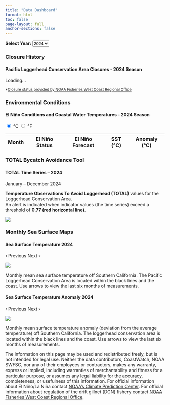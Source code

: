 ```yaml
---
title: "Data Dashboard"
format: html
toc: false
page-layout: full
anchor-sections: false
---
```

:::{.year-select-wrapper}
**Select Year:**
<select id="year-select-input">
  <option value="2024" selected>2024</option>
  <option value="2023">2023</option>
  <option value="2022">2022</option>
  <option value="2021">2021</option>
  <option value="2020">2020</option>
  <option value="2019">2019</option>
  <option value="2018">2018</option>
  <option value="2017">2017</option>
  <option value="2016">2016</option>
  <option value="2015">2015</option>
  <option value="2014">2014</option>
  <option value="2013">2013</option>
  <option value="2012">2012</option>
  <option value="2011">2011</option>
  <option value="2010">2010</option>
  <option value="2009">2009</option>
  <option value="2008">2008</option>
  <option value="2007">2007</option>
  <option value="2006">2006</option>
  <option value="2005">2005</option>
  <option value="2004">2004</option>
  <option value="2003">2003</option>
</select>

:::


::: {.dashboard-card}
### Closure History

::: {.dashboard-grid}

::: {.dashboard-subcard}
#### Pacific Loggerhead Conservation Area Closures - <span id="closure-year">2024</span> Season {.dashboard-title}

<p id="closure-text">Loading...</p>

<small>
*[Closure status provided by NOAA Fisheries West Coast Regional Office](https://www.westcoast.fisheries.noaa.gov/)
</small>
:::

:::
:::


::: {.dashboard-card}
### Environmental Conditions

::: {.dashboard-grid}

::: {.dashboard-subcard}
#### El Niño Conditions and Coastal Water Temperatures - <span id="elnino-year">2024</span> Season {.dashboard-title}

<div class="unit-toggle">
<label><input type="radio" name="unit" value="C" checked> °C</label>
<label><input type="radio" name="unit" value="F"> °F</label>
</div>

<table id="elnino-table">
  <thead>
    <tr>
      <th>Month</th>
      <th>El Niño Status</th>
      <th>El Niño Forecast</th>
      <th id="temp-header">SST (°C)</th>
      <th id="anom-header">Anomaly (°C)</th>
    </tr>
  </thead>
  <tbody>
    <!-- rows will be filled by JS -->
  </tbody>
</table>
:::

:::
:::


::: {.dashboard-card}
### TOTAL Bycatch Avoidance Tool

::: {.dashboard-grid}

::: {.dashboard-subcard}
#### TOTAL Time Series – <span id="bycatch-year">2024</span> {.dashboard-title}

<p id="bycatch-range">January – December 2024</p>

**Temperature Observations To Avoid Loggerhead (TOTAL)** values for the Loggerhead Conservation Area.  
An alert is indicated when indicator values (the time series) exceed a threshold of **0.77 (red horizontal line)**.

![](https://coastwatch.pfeg.noaa.gov/elnino/dash/indicator_2024.png){#bycatch-img fig-align="center"}

:::

:::
:::


::: {.dashboard-card}
### Monthly Sea Surface Maps

::: {.dashboard-grid}

::: {.dashboard-subcard}
#### Sea Surface Temperature <span id="sst-year">2024</span> {.dashboard-title}

:::{.sst-dash-slider}
[‹ Previous]{.prev}
[Next ›]{.next}

![](https://coastwatch.pfeg.noaa.gov/elnino/dash/sst_20200316.png){#sst-dash-image}
:::

Monthly mean sea surface temperature off Southern California. The Pacific Loggerhead Conservation Area is located within the black lines and the coast. Use arrows to view the last six months of measurements.

:::

::: {.dashboard-subcard}
#### Sea Surface Temperature Anomaly <span id="anom-year">2024</span> {.dashboard-title}

:::{.anom-dash-slider}
[‹ Previous]{.prev}
[Next ›]{.next}

![](https://coastwatch.pfeg.noaa.gov/elnino/dash/anom_20200316.png){#anom-dash-image}
:::
Monthly mean surface temperature anomaly (deviation from the average temperature) off Southern California. The loggerhead conservation area is located within the black lines and the coast. Use arrows to view the last six months of measurements.

:::
:::

:::


::: {.turtlewatch-disclaimer}
The information on this page may be used and redistributed freely, but is not intended for legal use. Neither the data contributors, CoastWatch, NOAA SWFSC, nor any of their employees or contractors, makes any warranty, express or implied, including warranties of merchantability and fitness for a particular purpose, or assumes any legal liability for the accuracy, completeness, or usefulness of this information. For official information about El Niño/La Niña contact [NOAA's Climate Prediction Center](https://www.cpc.ncep.noaa.gov/products/analysis_monitoring/enso_advisory/ensodisc.shtml). For official information about regulation of the drift gillnet (DGN) fishery contact [NOAA Fisheries West Coast Regional Office](https://www.westcoast.fisheries.noaa.gov/).
:::




<script src="https://cdn.jsdelivr.net/npm/papaparse@5.4.1/papaparse.min.js"></script>
<script>
document.addEventListener("DOMContentLoaded", function() {
  // Year selector + unit toggle
  const yearSelect   = document.getElementById("year-select-input");
  const unitRadios   = document.querySelectorAll("input[name='unit']");
  // ENSO table
  const tableBody    = document.querySelector("#elnino-table tbody");
  const tempHeader   = document.getElementById("temp-header");
  const anomHeader   = document.getElementById("anom-header");
  const elninoYear   = document.getElementById("elnino-year");
  // Closure History card
  const closureText  = document.getElementById("closure-text");
  const closureYear  = document.getElementById("closure-year");
  // Bycatch card
  const bycatchYear  = document.getElementById("bycatch-year");
  const bycatchRange = document.getElementById("bycatch-range");
  const bycatchImg   = document.getElementById("bycatch-img");
  // SST & Anomaly cards
  const sstImgEl     = document.getElementById("sst-dash-image");
  const sstPrevBtn   = document.querySelector(".sst-dash-slider .prev");
  const sstNextBtn   = document.querySelector(".sst-dash-slider .next");
  const anomImgEl    = document.getElementById("anom-dash-image");
  const anomPrevBtn  = document.querySelector(".anom-dash-slider .prev");
  const anomNextBtn  = document.querySelector(".anom-dash-slider .next");
  // SST & Anomaly titles + captions
  const sstYearTitle = document.getElementById("sst-year");
  const anomYearTitle = document.getElementById("anom-year");
  const sstCaption   = document.getElementById("sst-caption");
  const anomCaption  = document.getElementById("anom-caption");
  // Data holders
  let allData = [];
  let closureData = [];
  let currentUnit = "C";
  // Slider state
  let sstImages = [];
  let anomImages = [];
  let sstIndex = 0;
  let anomIndex = 0;
  const monthsMap = {
    "03": "March",
    "04": "April",
    "05": "May",
    "06": "June",
    "07": "July",
    "08": "August"
  };
  // === Utility: Generate March–August image URLs for a given year ===
  function getSSTImages(year) {
    const months = ["03","04","05","06","07","08"];
    return months.map(m => ({
      url: `https://coastwatch.pfeg.noaa.gov/elnino/dash/sst_${year}${m}16.png`,
      month: monthsMap[m]
    }));
  }
  function getAnomImages(year) {
    const months = ["03","04","05","06","07","08"];
    return months.map(m => ({
      url: `https://coastwatch.pfeg.noaa.gov/elnino/dash/anom_${year}${m}16.png`,
      month: monthsMap[m]
    }));
  }
  // === Load ENSO/SST CSV ===
  Papa.parse("environmental_conditions.csv", {
    download: true,
    header: true,
    complete: function(results) {
      allData = results.data;
      renderTable(yearSelect.value, currentUnit);
    }
  });
  // === Load Closure CSV ===
  Papa.parse("closure_history.csv", {
    download: true,
    header: true,
    complete: function(results) {
      closureData = results.data;
      updateClosure(yearSelect.value);
    }
  });
  // === ENSO Table ===
  function renderTable(year, unit) {
    const rows = allData.filter(row => row.year == year);
    tableBody.innerHTML = "";
    tempHeader.textContent = unit === "C" ? "Temp (°C)" : "Temp (°F)";
    anomHeader.textContent = unit === "C" ? "Anomaly (°C)" : "Anomaly (°F)";
    if (elninoYear) elninoYear.textContent = year;
    rows.forEach(function(row) {
      let tempC = parseFloat(row.temp);
      let anomC = parseFloat(row.anomaly);
      let temp = unit === "F" ? (tempC * 9/5) + 32 : tempC;
      let anom = unit === "F" ? anomC * 9/5 : anomC;
      const tr = document.createElement("tr");
      [row.month, row.status, row.forecast, temp.toFixed(1)].forEach(val => {
        const td = document.createElement("td");
        td.textContent = val;
        tr.appendChild(td);
      });
      const tdAnom = document.createElement("td");
      tdAnom.textContent = anom.toFixed(1);
      if (anom > 0) {
        tdAnom.style.color = "red";
        tdAnom.style.fontWeight = "bold";
      } else if (anom < 0) {
        tdAnom.style.color = "blue";
        tdAnom.style.fontWeight = "bold";
      }
      tr.appendChild(tdAnom);
      tableBody.appendChild(tr);
    });
  }
  // === Closure Card ===
  function updateClosure(year) {
    const record = closureData.find(row => row.year == year);
    if (closureYear) closureYear.textContent = year;
    closureText.textContent = record
      ? record.closure_status
      : `No closure data available for ${year}.`;
  }
  // === Bycatch Card ===
  function updateBycatch(year) {
    if (bycatchYear) bycatchYear.textContent = year;
    if (bycatchRange) bycatchRange.textContent = `January – December ${year}`;
    if (bycatchImg)
      bycatchImg.src = `https://coastwatch.pfeg.noaa.gov/elnino/dash/indicator_${year}.png`;
  }
  // === SST & Anomaly Cards ===
  function updateSST() {
    if (sstImgEl && sstImages.length > 0) {
      const imgObj = sstImages[sstIndex];
      sstImgEl.src = imgObj.url;
      if (sstYearTitle) sstYearTitle.textContent = yearSelect.value;
      if (sstCaption) sstCaption.textContent = `${imgObj.month} ${yearSelect.value}`;
      if (sstPrevBtn) sstPrevBtn.style.opacity = sstIndex === 0 ? 0.5 : 1;
      if (sstNextBtn) sstNextBtn.style.opacity = sstIndex === sstImages.length - 1 ? 0.5 : 1;
    }
  }
  function updateAnom() {
    if (anomImgEl && anomImages.length > 0) {
      const imgObj = anomImages[anomIndex];
      anomImgEl.src = imgObj.url;
      if (anomYearTitle) anomYearTitle.textContent = yearSelect.value;
      if (anomCaption) anomCaption.textContent = `${imgObj.month} ${yearSelect.value}`;
      if (anomPrevBtn) anomPrevBtn.style.opacity = anomIndex === 0 ? 0.5 : 1;
      if (anomNextBtn) anomNextBtn.style.opacity = anomIndex === anomImages.length - 1 ? 0.5 : 1;
    }
  }
  // === Slider Event Listeners ===
  if (sstPrevBtn && sstNextBtn) {
    sstPrevBtn.addEventListener("click", (e) => {
      e.preventDefault();
      if (sstIndex > 0) {
        sstIndex--;
        updateSST();
      }
    });
    sstNextBtn.addEventListener("click", (e) => {
      e.preventDefault();
      if (sstIndex < sstImages.length - 1) {
        sstIndex++;
        updateSST();
      }
    });
  }
  if (anomPrevBtn && anomNextBtn) {
    anomPrevBtn.addEventListener("click", (e) => {
      e.preventDefault();
      if (anomIndex > 0) {
        anomIndex--;
        updateAnom();
      }
    });
    anomNextBtn.addEventListener("click", (e) => {
      e.preventDefault();
      if (anomIndex < anomImages.length - 1) {
        anomIndex++;
        updateAnom();
      }
    });
  }
  // === Dropdown change ===
  yearSelect.addEventListener("change", function() {
    const year = yearSelect.value;
    renderTable(year, currentUnit);
    updateClosure(year);
    updateBycatch(year);
    sstImages = getSSTImages(year);
    anomImages = getAnomImages(year);
    sstIndex = 0;
    anomIndex = 0;
    updateSST();
    updateAnom();
  });
  // === Unit toggle ===
  unitRadios.forEach(radio => {
    radio.addEventListener("change", function() {
      if (this.checked) {
        currentUnit = this.value;
        renderTable(yearSelect.value, currentUnit);
      }
    });
  });
  // === Initial load ===
  const initialYear = yearSelect.value;
  renderTable(initialYear, currentUnit);
  updateClosure(initialYear);
  updateBycatch(initialYear);
  sstImages = getSSTImages(initialYear);
  anomImages = getAnomImages(initialYear);
  sstIndex = 0;
  anomIndex = 0;
  updateSST();
  updateAnom();
});
</script>
